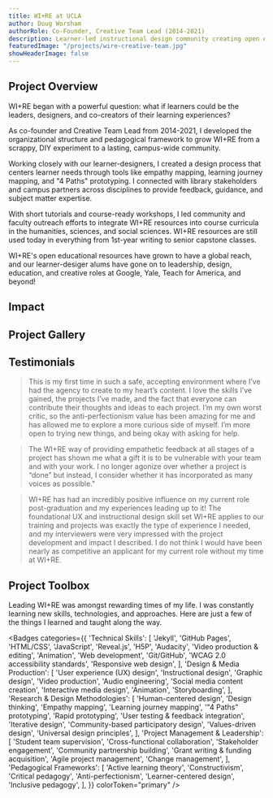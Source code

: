 ```yaml
---
title: WI+RE at UCLA
author: Doug Worsham
authorRole: Co-Founder, Creative Team Lead (2014-2021)
description: Learner-led instructional design community creating open educational resources for research and writing. 
featuredImage: "/projects/wire-creative-team.jpg"
showHeaderImage: false
---
```


## Project Overview

WI+RE began with a powerful question: what if learners could be the leaders, designers, and co-creators of their learning experiences?

As co-founder and Creative Team Lead from 2014-2021, I developed the organizational structure and pedagogical framework to grow WI+RE from a scrappy, DIY experiment to a lasting, campus-wide community.

Working closely with our learner-designers, I created a design process that centers learner needs through tools like empathy mapping, learning journey mapping, and "4 Paths" prototyping. I connected with library stakeholders and campus partners across disciplines to provide feedback, guidance, and subject matter expertise. 

With short tutorials and course-ready workshops, I led community and faculty outreach efforts to integrate WI+RE resources into course curricula in the humanities, sciences, and social sciences. WI+RE resources are still used today in everything from 1st-year writing to senior capstone classes. 

WI+RE's open educational resources have grown to have a global reach, and our learner-desiger alums have gone on to leadership, design, education, and creative roles at Google, Yale, Teach for America, and beyond! 

<BreakoutImage src="/projects/wire-creative-team.jpg" alt="The WI+RE Creative Team at the UCLA Biomedical Library, paper prototypes in the background." caption="WI+RE Creative Team at the UCLA Biomedical Library" captionType="editorial" />

## Impact
  <section class="mt-64 mb-32">
    <div class="container">
      <div class="grid grid-cols-1 gap-16 sm:grid-cols-1 md:grid-cols-2">
        <Counter count="75" title="Published" sub="Open Educational Resources (OERs)" />
        <Counter count="20" title="5-Star" sub="reviews on merlot.org" />
        <Counter count="9346+" title="Workshops" sub="completed in UCLA classes" />
        <Counter count="376k+" title="YouTube Views" sub="on YouTube" />
        <Counter count="431k+" title="Global" sub="website visits" />
        <Counter count="21" title="Alumni" sub="" />
      </div>
    </div>
  </section>

## Project Gallery

<div class="grid grid-cols-1 gap-4 md:grid-cols-2">
  <CaptionedImage
    src="/projects/wire-website.png"
    alt="The WI+RE website: Quick and practical research and writing tutorials, collaboratively designed by students at UCLA."
    width={1200}
    height={600}
    class="h-[250px] w-full rounded-lg object-cover"
    caption="The WI+RE Website is built in Jekyll and hosted on GitHub pages. I developed custom content collections for tutorials, workshops, and team members to allow for easy editing and updating."
    captionType="editorial"
  />
  <CaptionedImage
    src="/projects/featured-workshops.png"
    alt="Featured Workshops: Getting Started with Research at UCLA and Finding Sources with the UCLA Library"
    width={1200}
    height={600}
    class="h-[250px] w-full rounded-lg object-cover"
    caption="The Cornerstone Research Workshop series was developed in collaboration with the Undergraduate Research Centers. It includes 7 research and writing workshops that can be directly integrated into courses as reqired or optional assignments."
    captionType="editorial"
  />
    <CaptionedImage
    src="/projects/wire-process.png"
    alt="A variety of paper prototypes and empathy maps, most of them hand-drawn."
    width={1200}
    height={600}
    class="h-[250px] w-full rounded-lg object-cover"
    caption="Paper prototyping is central to WI+RE's design process. In an increasingly digital and mediated world, I wanted our process to begin with the freedom of sketching and brainstorming on paper."
    captionType="editorial"
  />
  <CaptionedImage
    src="/projects/featured-tutorials.png"
    alt="Featured tutorials: Creating Literature Reviews, Explanding Perspectives, and Wheel of Sources"
    width={1200}
    height={600}
    class="h-[250px] w-full rounded-lg object-cover"
    caption="WI+RE tutorials were developed in exceptionally varied formats, from short videos and screencasts to custom animation and fully interactive games. To create them, WI+RE's learner-designers developed a wide range of prototyping, media production, and instructional design skills."
    captionType="editorial"
  />
</div>

## Testimonials


<BlockQuote author="Cymfenee Dean-Phifer, Learner-Designer for UCLA Science Library">
  This is my first time in such a safe, accepting environment where I’ve had the agency to create to my heart’s content. I love the skills I’ve gained, the projects I’ve made, and the fact that everyone can contribute their thoughts and ideas to each project. I’m my own worst critic, so the anti-perfectionism value has been amazing for me and has allowed me to explore a more curious side of myself. I’m more open to trying new things, and being okay with asking for help.
</BlockQuote>

<BlockQuote author="Hannah Sutherland, Instructional Design and Technology Consultant for Powell Library">
  The WI+RE way of providing empathetic feedback at all stages of a project has shown me what a gift it is to be vulnerable with your team and with your work. I no longer agonize over whether a project is “done” but instead, I consider whether it has incorporated as many voices as possible." 
</BlockQuote>

<BlockQuote author="Jen Pierre, PhD. User Experience Researcher, Google">
  WI+RE has had an incredibly positive influence on my current role post-graduation and my experiences leading up to it! The foundational UX and instructional design skill set WI+RE applies to our training and projects was exactly the type of experience I needed, and my interviewers were very impressed with the project development and impact I described. I do not think I would have been nearly as competitive an applicant for my current role without my time at WI+RE.
</BlockQuote>

## Project Toolbox

Leading WI+RE was amongst rewarding times of my life. I was constantly learning new skills, technologies, and approaches. Here are just a few of the things I learned and taught along the way.


<Badges categories={{
  'Technical Skills': [
     'Jekyll',
  'GitHub Pages',
  'HTML/CSS',
  'JavaScript',
  'Reveal.js',
  'H5P',
  'Audacity',
  'Video production & editing',
  'Animation',
  'Web development',
  'Git/GitHub',
  'WCAG 2.0 accessibility standards',
  'Responsive web design',
  ],
  'Design & Media Production': [
    'User experience (UX) design',
    'Instructional design',
    'Graphic design',
    'Video production',
    'Audio engineering',
    'Social media content creation',
    'Interactive media design',
    'Animation',
    'Storyboarding',
  ],
   'Research & Design Methodologies': [
    'Human-centered design',
    'Design thinking',
    'Empathy mapping',
    'Learning journey mapping',
    '"4 Paths" prototyping',
    'Rapid prototyping',
    'User testing & feedback integration',
    'Iterative design',
    'Community-based participatory design',
    'Values-driven design',
    'Universal design principles',
  ],
    'Project Management & Leadership': [
    'Student team supervision',
    'Cross-functional collaboration',
    'Stakeholder engagement',
    'Community partnership building',
    'Grant writing & funding acquisition',
    'Agile project management',
    'Change management',
  ],
    'Pedagogical Frameworks': [
    'Active learning theory',
    'Constructivism',
    'Critical pedagogy',
    'Anti-perfectionism',
    'Learner-centered design',
    'Inclusive pedagogy',
  ],
}} colorToken="primary" />


